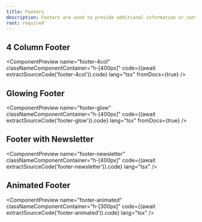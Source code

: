 ```yaml
---
title: Footers
description: Footers are used to provide additional information or context at the end of a document. They can include details such as page numbers, copyright information, or links to related content.
root: required
---
```



## 4 Column Footer

<ComponentPreview
  name="footer-4col"
  classNameComponentContainer="h-[400px]"
  code={(await extractSourceCode('footer-4col')).code}
  lang="tsx"
  fromDocs={true}
/>

## Glowing Footer

<ComponentPreview
  name="footer-glow"
  classNameComponentContainer="h-[400px]"
  code={(await extractSourceCode('footer-glow')).code}
  lang="tsx"
  fromDocs={true}
/>

## Footer with Newsletter

<ComponentPreview
  name="footer-newsletter"
  classNameComponentContainer="h-[400px]"
  code={(await extractSourceCode('footer-newsletter')).code}
  lang="tsx"
/>

## Animated Footer

<ComponentPreview
  name="footer-animated"
  classNameComponentContainer="h-[300px]"
  code={(await extractSourceCode('footer-animated')).code}
  lang="tsx"
/>